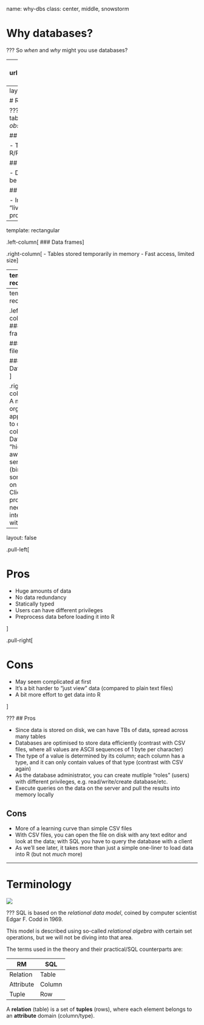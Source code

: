 name: why-dbs
class: center, middle, snowstorm

# Why databases?

???
So _when_ and _why_ might you use databases?

---
class: center
background-image: url(https://upload.wikimedia.org/wikipedia/commons/0/0c/ComputerMemoryHierarchy.svg)
background-size: 70%

???
It might be helpful to first establish an overview of different options for data storage:

- Volatile; does not retain content when powered off

    + Processor registers: small amount of "instant" access storage in the CPU; up to a few thousand bytes in size
    + Cache: different levels of fast storage, from ~KBs in size and ~700GB/s access to ~MBs in size and ~40GB/s access
    + RAM: GBs in size, access around ~10GB/s

- Non-volative; retains content when powered off

    + Flash memory: GBs in size, ~640MB/s; short term storage, used for transfer
    + Disk storage: TBs in size, up to ~2GB/s (with SSDs); mid term storage, rule of thumb is that hard drives last about 5 years
    + Magnetic tape: EBs (exabytes) of size, best speed ~160MB/s; long term storage, can last decades

SQL databases fall under the "disk storage/hard drives" category.

---
layout: true
name: rectangular

# Rectangular data

???
You are likely used to data being _rectangular_, i.e. suitable for storing in a 2-dimensional table, each column corresponding to a different _variable_, and each row corresponding to an _observation_ of those variables together.

## Data frames

- This is exactly what a data frame in e.g. R is like
- Data frames only "live" within the R/Python/Julia/etc. session

## CSV files

- Data persistent between sessions
- Plain text files are not very efficient
- Entire file needs to be parsed (e.g. via `read_csv`)

## Databases

- In a database, you have a much higher level of control
- Data is not plainly available, but "lives" on a server
- The server can filter and aggregate by sending instructions via a client program


---
template: rectangular

.left-column[
### Data frames
]

.right-column[
- Tables stored temporarily in memory
- Fast access, limited size
]

---
template: rectangular

.left-column[
### Data frames

### CSV files
]

.right-column[
- Tables stored "permanently" in files on the hard drive
- Unlimited size<sup>*</sup>, slower access
- You still have to read it into memory to do stuff
]

.footnote[
*) Depending on your hard drive volume and type `r emo::ji("smirk")`
]

---
template: rectangular

.left-column[
### Data frames

### CSV files

### Databases
]

.right-column[
- A more organised approach to data collection
- Data is "hidden away" on server (binary files somewhere on disk)
- Client program needed to interact with it
]

---
layout: false

.pull-left[

# Pros

- Huge amounts of data
- No data redundancy
- Statically typed
- Users can have different privileges
- Preprocess data before loading it into R

]

.pull-right[

# Cons

- May seem complicated at first
- It's a bit harder to "just view" data (compared to plain text files)
- A bit more effort to get data into R

]

???
## Pros

- Since data is stored on disk, we can have TBs of data, spread across many tables
- Databases are optimised to store data efficiently (contrast with CSV files, where all values are ASCII sequences of 1 byte per character)
- The type of a value is determined by its column; each column has a type, and it can only contain values of that type (contrast with CSV again)
- As the database administrator, you can create mutliple "roles" (users) with different privileges, e.g. read/write/create database/etc.
- Execute queries on the data on the server and pull the results into memory locally


## Cons

- More of a learning curve than simple CSV files
- With CSV files, you can open the file on disk with any text editor and look at the data; with SQL you have to query the database with a client
- As we'll see later, it takes more than just a simple one-liner to load data into R (but not _much_ more)

---

# Terminology

![](https://upload.wikimedia.org/wikipedia/commons/7/7c/Relational_database_terms.svg)

???
SQL is based on the _relational data model_, coined by computer scientist Edgar F. Codd in 1969.

This model is described using so-called _relational algebra_ with certain set operations, but we will not be diving into that area.

The terms used in the theory and their practical/SQL counterparts are:

RM | SQL
--- | ---
Relation | Table
Attribute | Column
Tuple | Row

A **relation** (table) is a set of **tuples** (rows), where each element belongs to an **attribute** domain (column/type).

